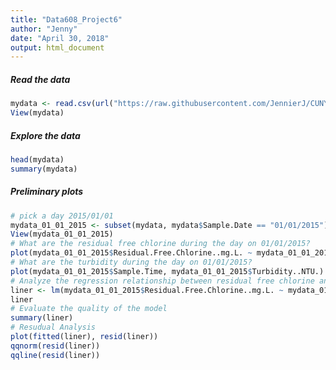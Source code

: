 ---
title: "Data608_Project6"
author: "Jenny"
date: "April 30, 2018"
output: html_document
---

##### Read the data
```{r}
mydata <- read.csv(url("https://raw.githubusercontent.com/JennierJ/CUNY_DATA_608/master/Final_Project/Drinking_Water_Quality_Distribution_Monitoring_Data.csv"))
View(mydata)
```

##### Explore the data
```{r}
head(mydata)
summary(mydata)
```

##### Preliminary plots

```{r plot}
# pick a day 2015/01/01
mydata_01_01_2015 <- subset(mydata, mydata$Sample.Date == "01/01/2015")
View(mydata_01_01_2015)
# What are the residual free chlorine during the day on 01/01/2015?
plot(mydata_01_01_2015$Residual.Free.Chlorine..mg.L. ~ mydata_01_01_2015$Sample.Time)
# What are the turbidity during the day on 01/01/2015?
plot(mydata_01_01_2015$Sample.Time, mydata_01_01_2015$Turbidity..NTU.)
# Analyze the regression relationship between residual free chlorine and turbidity
liner <- lm(mydata_01_01_2015$Residual.Free.Chlorine..mg.L. ~ mydata_01_01_2015$Turbidity..NTU.)
liner
# Evaluate the quality of the model
summary(liner)
# Resudual Analysis
plot(fitted(liner), resid(liner))
qqnorm(resid(liner))
qqline(resid(liner))
```


